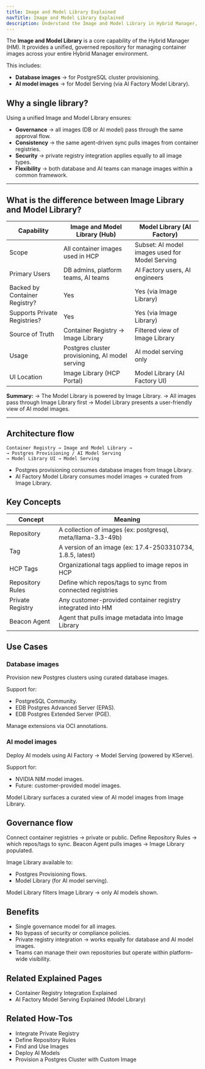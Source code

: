 ```yaml
---
title: Image and Model Library Explained
navTitle: Image and Model Library Explained
description: Understand the Image and Model Library in Hybrid Manager, powering both database images and AI model images through a unified architecture.
---
```


The **Image and Model Library** is a core capability of the Hybrid Manager (HM).
It provides a unified, governed repository for managing container images across your entire Hybrid Manager environment.

This includes:

- **Database images** → for PostgreSQL cluster provisioning.
- **AI model images** → for Model Serving (via AI Factory Model Library).

## Why a single library?

Using a unified Image and Model Library ensures:

- **Governance** → all images (DB or AI model) pass through the same approval flow.
- **Consistency** → the same agent-driven sync pulls images from container registries.
- **Security** → private registry integration applies equally to all image types.
- **Flexibility** → both database and AI teams can manage images within a common framework.

---

## What is the difference between Image Library and Model Library?

| Capability                    | Image and Model Library (Hub)                   | Model Library (AI Factory)                     |
|-------------------------------|-------------------------------------------------|------------------------------------------------|
| Scope                         | All container images used in HCP                | Subset: AI model images used for Model Serving |
| Primary Users                 | DB admins, platform teams, AI teams             | AI Factory users, AI engineers                 |
| Backed by Container Registry? | Yes                                             | Yes (via Image Library)                        |
| Supports Private Registries?  | Yes                                             | Yes (via Image Library)                        |
| Source of Truth               | Container Registry → Image Library              | Filtered view of Image Library                 |
| Usage                         | Postgres cluster provisioning, AI model serving | AI model serving only                          |
| UI Location                   | Image Library (HCP Portal)                      | Model Library (AI Factory UI)                  |

**Summary:**
→ The Model Library is powered by Image Library.
→ All images pass through Image Library first → Model Library presents a user-friendly view of AI model images.

---

## Architecture flow

```text
Container Registry → Image and Model Library →
→ Postgres Provisioning / AI Model Serving
→ Model Library UI → Model Serving
```

* Postgres provisioning consumes database images from Image Library.
* AI Factory Model Library consumes model images → curated from Image Library.

## Key Concepts

| Concept          | Meaning                                                      |
|------------------|--------------------------------------------------------------|
| Repository       | A collection of images (ex: postgresql, meta/llama-3.3-49b)  |
| Tag              | A version of an image (ex: 17.4-2503310734, 1.8.5, latest)   |
| HCP Tags         | Organizational tags applied to image repos in HCP            |
| Repository Rules | Define which repos/tags to sync from connected registries    |
| Private Registry | Any customer-provided container registry integrated into HM |
| Beacon Agent     | Agent that pulls image metadata into Image Library           |

## Use Cases

### Database images

Provision new Postgres clusters using curated database images.

Support for:

- PostgreSQL Community.
- EDB Postgres Advanced Server (EPAS).
- EDB Postgres Extended Server (PGE).

Manage extensions via OCI annotations.

### AI model images

Deploy AI models using AI Factory → Model Serving (powered by KServe).

Support for:

- NVIDIA NIM model images.
- Future: customer-provided model images.

Model Library surfaces a curated view of AI model images from Image Library.

## Governance flow

Connect container registries → private or public.
Define Repository Rules → which repos/tags to sync.
Beacon Agent pulls images → Image Library populated.

Image Library available to:

- Postgres Provisioning flows.
- Model Library (for AI model serving).

Model Library filters Image Library → only AI models shown.

## Benefits

* Single governance model for all images.
* No bypass of security or compliance policies.
* Private registry integration → works equally for database and AI model images.
* Teams can manage their own repositories but operate within platform-wide visibility.

## Related Explained Pages

* Container Registry Integration Explained
* AI Factory Model Serving Explained (Model Library)

## Related How-Tos

* Integrate Private Registry
* Define Repository Rules
* Find and Use Images
* Deploy AI Models
* Provision a Postgres Cluster with Custom Image
